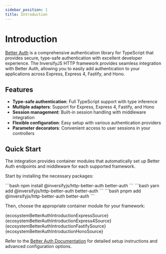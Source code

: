 ```yaml
---
sidebar_position: 1
title: Introduction
---
```


# Introduction

[Better Auth](https://www.better-auth.com/) is a comprehensive authentication library for TypeScript that provides secure, type-safe authentication with excellent developer experience. The InversifyJS HTTP framework provides seamless integration with Better Auth, allowing you to easily add authentication to your applications across Express, Express 4, Fastify, and Hono.

## Features

- **Type-safe authentication**: Full TypeScript support with type inference
- **Multiple adapters**: Support for Express, Express 4, Fastify, and Hono
- **Session management**: Built-in session handling with middleware integration
- **Flexible configuration**: Easy setup with various authentication providers
- **Parameter decorators**: Convenient access to user sessions in your controllers

## Quick Start

The integration provides container modules that automatically set up Better Auth endpoints and middleware for each supported framework.

Start by installing the necessary packages:

<Tabs>
  <TabItem value="npm" label="npm">
```bash
npm install @inversifyjs/http-better-auth better-auth
```
  </TabItem>
  <TabItem value="yarn" label="yarn">
```bash
yarn add @inversifyjs/http-better-auth better-auth
```
  </TabItem>
  <TabItem value="pnpm" label="pnpm">
```bash
pnpm add @inversifyjs/http-better-auth better-auth
```
  </TabItem>
</Tabs>

Then, choose the appropriate container module for your framework:

<Tabs>
  <TabItem value="express" label="Express">
    <CodeBlock language="typescript">{ecosystemBetterAuthIntroductionExpressSource}</CodeBlock>
  </TabItem>
  <TabItem value="express4" label="Express 4">
    <CodeBlock language="typescript">{ecosystemBetterAuthIntroductionExpress4Source}</CodeBlock>
  </TabItem>
  <TabItem value="fastify" label="Fastify">
    <CodeBlock language="typescript">{ecosystemBetterAuthIntroductionFastifySource}</CodeBlock>
  </TabItem>
  <TabItem value="hono" label="Hono">
    <CodeBlock language="typescript">{ecosystemBetterAuthIntroductionHonoSource}</CodeBlock>
  </TabItem>
</Tabs>

Refer to the [Better Auth Documentation](https://www.better-auth.com/docs) for detailed setup instructions and advanced configuration options.

